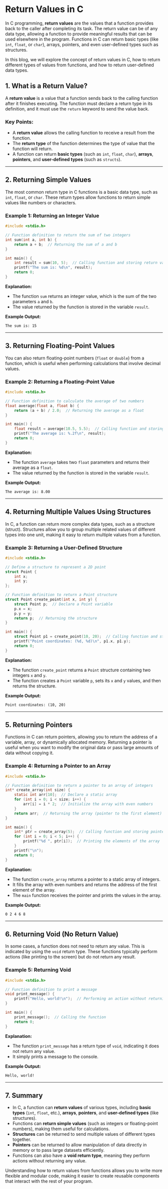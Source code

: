# Return Values in C
In C programming, **return values** are the values that a function provides back to the caller after completing its task. The return value can be of any data type, allowing a function to provide meaningful results that can be used elsewhere in the program. Functions in C can return basic types (like `int`, `float`, or `char`), arrays, pointers, and even user-defined types such as structures.

In this blog, we will explore the concept of return values in C, how to return different types of values from functions, and how to return user-defined data types.

## 1. What is a Return Value?

A **return value** is a value that a function sends back to the calling function after it finishes executing. The function must declare a return type in its definition, and it must use the `return` keyword to send the value back.

### Key Points:

- A **return value** allows the calling function to receive a result from the function.
- The **return type** of the function determines the type of value that the function will return.
- A function can return **basic types** (such as `int`, `float`, `char`), **arrays**, **pointers**, and **user-defined types** (such as `structs`).

---

## 2. Returning Simple Values

The most common return type in C functions is a basic data type, such as `int`, `float`, or `char`. These return types allow functions to return simple values like numbers or characters.

### Example 1: Returning an Integer Value

```c
#include <stdio.h>

// Function definition to return the sum of two integers
int sum(int a, int b) {
    return a + b;  // Returning the sum of a and b
}

int main() {
    int result = sum(10, 5);  // Calling function and storing return value
    printf("The sum is: %d\n", result);
    return 0;
}
```

**Explanation:**

- The function `sum` returns an integer value, which is the sum of the two parameters `a` and `b`.
- The value returned by the function is stored in the variable `result`.

**Example Output:**

```
The sum is: 15
```

---

## 3. Returning Floating-Point Values

You can also return floating-point numbers (`float` or `double`) from a function, which is useful when performing calculations that involve decimal values.

### Example 2: Returning a Floating-Point Value

```c
#include <stdio.h>

// Function definition to calculate the average of two numbers
float average(float a, float b) {
    return (a + b) / 2.0;  // Returning the average as a float
}

int main() {
    float result = average(10.5, 5.5);  // Calling function and storing return value
    printf("The average is: %.2f\n", result);
    return 0;
}
```

**Explanation:**

- The function `average` takes two `float` parameters and returns their average as a `float`.
- The value returned by the function is stored in the variable `result`.

**Example Output:**

```
The average is: 8.00
```

---

## 4. Returning Multiple Values Using Structures

In C, a function can return more complex data types, such as a structure (struct). Structures allow you to group multiple related values of different types into one unit, making it easy to return multiple values from a function.

### Example 3: Returning a User-Defined Structure

```c
#include <stdio.h>

// Define a structure to represent a 2D point
struct Point {
    int x;
    int y;
};

// Function definition to return a Point structure
struct Point create_point(int x, int y) {
    struct Point p;  // Declare a Point variable
    p.x = x;
    p.y = y;
    return p;  // Returning the structure
}

int main() {
    struct Point p1 = create_point(10, 20);  // Calling function and storing return value
    printf("Point coordinates: (%d, %d)\n", p1.x, p1.y);
    return 0;
}
```

**Explanation:**

- The function `create_point` returns a `Point` structure containing two integers `x` and `y`.
- The function creates a `Point` variable `p`, sets its `x` and `y` values, and then returns the structure.

**Example Output:**

```
Point coordinates: (10, 20)
```

---

## 5. Returning Pointers

Functions in C can return pointers, allowing you to return the address of a variable, array, or dynamically allocated memory. Returning a pointer is useful when you want to modify the original data or pass large amounts of data without copying it.

### Example 4: Returning a Pointer to an Array

```c
#include <stdio.h>

// Function definition to return a pointer to an array of integers
int* create_array(int size) {
    static int arr[10];  // Declare a static array
    for (int i = 0; i < size; i++) {
        arr[i] = i * 2;  // Initialize the array with even numbers
    }
    return arr;  // Returning the array (pointer to the first element)
}

int main() {
    int* ptr = create_array(5);  // Calling function and storing pointer to array
    for (int i = 0; i < 5; i++) {
        printf("%d ", ptr[i]);  // Printing the elements of the array
    }
    printf("\n");
    return 0;
}
```

**Explanation:**

- The function `create_array` returns a pointer to a static array of integers.
- It fills the array with even numbers and returns the address of the first element of the array.
- The `main` function receives the pointer and prints the values in the array.

**Example Output:**

```
0 2 4 6 8 
```

---

## 6. Returning Void (No Return Value)

In some cases, a function does not need to return any value. This is indicated by using the `void` return type. These functions typically perform actions (like printing to the screen) but do not return any result.

### Example 5: Returning Void

```c
#include <stdio.h>

// Function definition to print a message
void print_message() {
    printf("Hello, world!\n");  // Performing an action without returning a value
}

int main() {
    print_message();  // Calling the function
    return 0;
}
```

**Explanation:**

- The function `print_message` has a return type of `void`, indicating it does not return any value.
- It simply prints a message to the console.

**Example Output:**

```
Hello, world!
```

---

## 7. Summary

- In C, a function can **return values** of various types, including **basic types** (`int`, `float`, etc.), **arrays**, **pointers**, and **user-defined types** (like structures).
- Functions can **return simple values** (such as integers or floating-point numbers), making them useful for calculations.
- **Structures** can be returned to send multiple values of different types together.
- **Pointers** can be returned to allow manipulation of data directly in memory or to pass large datasets efficiently.
- Functions can also have a **void return type**, meaning they perform actions without returning any value.

Understanding how to return values from functions allows you to write more flexible and modular code, making it easier to create reusable components that interact with the rest of your program.
